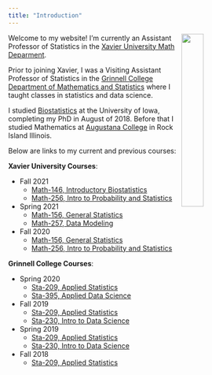 ```yaml
---
title: "Introduction"
---
```


<img style="float: right; width:30%; height:30%;" src="pphoto.jpg"> Welcome to my website! I'm currently an Assistant Professor of Statistics in the [Xavier University Math Deparment](https://www.xavier.edu/mathematics-department/index).

Prior to joining Xavier, I was a Visiting Assistant Professor of Statistics in the [Grinnell College Department of Mathematics and Statistics](http://www.grinnell.edu/academics/areas/math-stats) where I taught classes in statistics and data science.

I studied [Biostatistics](https://www.public-health.uiowa.edu/biostat/) at the University of Iowa, completing my PhD in August of 2018.  Before that I studied Mathematics at [Augustana College](https://www.augustana.edu/) in Rock Island Illinois.

Below are links to my current and previous courses:

**Xavier University Courses**:

- Fall 2021
    - [Math-146, Introductory Biostatistics](m146f21.html)
    - [Math-256, Intro to Probability and Statistics](m256f21.html)
- Spring 2021
    - [Math-156, General Statistics](m156s21.html)
    - [Math-257, Data Modeling](m257s21.html)
- Fall 2020
    - [Math-156, General Statistics](m156f20.html)
    - [Math-256, Intro to Probability and Statistics](m256f20.html)

**Grinnell College Courses**:

- Spring 2020
    - [Sta-209, Applied Statistics](sta209s20.html)
    - [Sta-395, Applied Data Science](sta395s20.html)
- Fall 2019
    - [Sta-209, Applied Statistics](sta209f19.html)
    - [Sta-230, Intro to Data Science](sta230f19.html)
- Spring 2019
    - [Sta-209, Applied Statistics](sta209s19.html)
    - [Sta-230, Intro to Data Science](sta230s19.html)
- Fall 2018
    - [Sta-209, Applied Statistics](sta209f18.html)
